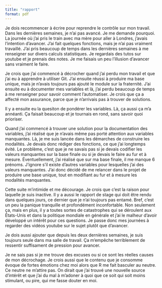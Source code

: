 ```yaml
---
title: "rapport"
format: pdf
---
```


Je dois recommencer à écrire pour reprendre le contrôle sur mon travail. Dans les dernières semaines, je n'ai pas avancé. Je me demande pourquoi. La journée où j'ai pris le train avec ma mère pour aller à Londres, j'avais l'intention d'avancer. J'ai fait quelques fonctions, mais je n'ai pas vraiment travaillé. J'ai pris beaucoup de temps dans les dernières semaines à me renseigner sur divers calculs statistiques. Je regardais des tutos sur youtube et je prenais des notes. Je me faisais un peu l'illusion d'avancer sans vraiment le faire.

Je crois que j'ai commencé à décrocher quand j'ai perdu mon travail et que j'ai eu à apprendre à utiliser Git. J'ai ensuite réussi à produire ma base unique, mais je n'avais toujours pas ajouté le module sur la fraternité. J'ai ensuite eu à documenter mes variables et là, j'ai perdu beaucoup de temps à me renseigner pour savoir comment l'automatiser. Je crois que ça a affecté mon assurance, parce que je n'arrivais pas à trouver de solutions.

Il y a ensuite eu la quesiton de pondérer les variables. Là, ça aussi ça m'a annéanti. Ça faisait beaucoup et je tournais en rond, sans savoir quoi prioriser.

Quand j'ai commencé à trouver une solution pour la documentation des variables, j'ai réalisé que je n'avais même pas porté attention aux variables manquantes. Là, je me suis lancée dans les démarches de construire les modalités. Je devais donc rédiger des fonctions, ce que j'ai longtemps évité. Le problème, c'est que je ne savais pas si je devais codifier les valeurs manquantes sur la base finale ou si je devais le faire au fur et à mesure. Éventuellement, j'ai réalisé que sur ma base finale, il me manque 6 prénoms. J'ignore s'il existe d'autres variables pour lesquelles j'ai des valeurs manquantes. J'ai donc décidé de me relancer dans le projet de produire une base unique, tout en modifiant au fur et à mesure les modalités manquantes.

Cette suite m'intimide et me décourage. Je crois que c'est la raison pour laquelle je suis inactive. Il y a aussi le rapport de stage qui doit être rendu dans quelques jours, ce dernier que je n'ai toujours pas entamé. Bref, c'est un peu la panique tranquille et profondément inconfortable. Non seulement ça, mais en plus, il y a toutes sortes de catastrophes qui se déroulent aux États-Unis et dans la politique mondiale en générale et j'ai le malheur d'avoir développé un intérêt pour ces questions. Je passe donc mes journées à regarder des vidéos youtube sur le sujet plutôt que d'avancer.

Je dois aussi ajouter que depuis les deux dernières semaines, je suis toujours seule dans ma salle de travail. Ça m'empêche terriblement de ressentir suffisament de pression pour avancer.

Je ne sais pas si je me trouve des excuses ou si ce sont les réelles causes de mon décrochage. Je crois aussi que le contenu que je consomme évoque de fortes émotions chez moi alors que R me fait basculer au neutre. Ce neutre ne m'attire pas. On dirait que j'ai trouvé une nouvelle source d'intérêt et que j'ai du mal à m'adoner à quoi que ce soit qui soit moins stimulant, ou pire, qui me fasse douter en moi.
